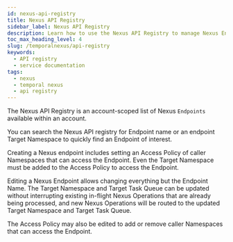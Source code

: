 ```yaml
---
id: nexus-api-registry
title: Nexus API Registry
sidebar_label: Nexus API Registry
description: Learn how to use the Nexus API Registry to manage Nexus Endpoints. 
toc_max_heading_level: 4
slug: /temporalnexus/api-registry
keywords:
  - API registry
  - service documentation
tags:
  - nexus
  - temporal nexus
  - api registry 
---
```


The Nexus API Registry is an account-scoped list of Nexus `Endpoints` available within an account.

You can search the Nexus API registry for Endpoint name or an endpoint Target Namespace to quickly find an Endpoint of interest.

Creating a Nexus endpoint includes setting an Access Policy of caller Namespaces that can access the Endpoint. Even the Target Namespace must be added to the Access Policy to access the Endpoint. 

Editing a Nexus Endpoint allows changing everything but the Endpoint Name. The Target Namespace and Target Task Queue can be updated without interrupting existing in-flight Nexus Operations that are already being processed, and new Nexus Operations will be routed to the updated Target Namespace and Target Task Queue.

The Access Policy may also be edited to add or remove caller Namespaces that can access the Endpoint.